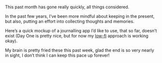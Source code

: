 
<Log/>

<Metatags
  title="Journal App | May 30 | CSS Grid a day"
  description="An example of using CSS grid every day, from May 1–31st, 2019."
  thumbnail="https://cssgrid31.brett.cool/opengraph/may-30.png"
  url="https://cssgrid31.brett.cool/"
  pathname="/may-30"
/>

<Footer date={30} prev={true}>

This past month has gone really quickly, all things considered.

In the past few years, I’ve been more mindful about keeping in the present, but also, putting an effort into collecting thoughts and memories.

Here’s a quick mockup of a journalling app I’d like to use, that so far, doesn’t exist (Day One is pretty nice, but for now my [low-fi][a] approach is working okay).

My brain is pretty fried these this past week, glad the end is so very nearly in sight, I don’t think I can keep this pace up forever!

[a]: https://brett.cool/blog/2019/01/14/using-ios-shortcuts-for-journaling/ "Using iOS Shortcuts + iA Writer to reduce journaling friction"

</Footer>
